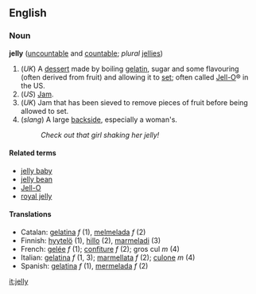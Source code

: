 ==English==
===Noun===
'''jelly''' ([[uncountable]] and [[countable]]; ''plural'' [[jellies]])

#(''UK'') A [[dessert]] made by boiling [[gelatin]], sugar and some flavouring (often derived from fruit) and allowing it to [[set]]; often called [[Jell-O]]&reg; in the US.
#(''US'') [[Jam]].
#(''UK'') Jam that has been sieved to remove pieces of fruit before being allowed to set.
#(''slang'') A large [[backside]], especially a woman's.
#:''Check out that girl shaking her jelly!''

====Related terms====
*[[jelly baby]]
*[[jelly bean]]
*[[Jell-O]]
*[[royal jelly]]

====Translations====
*Catalan: [[gelatina]] ''f'' (1), [[melmelada]] ''f'' (2)
*Finnish: [[hyytelö]] (1), [[hillo]] (2), [[marmeladi]] (3)
*French: [[gelée]] ''f'' (1); [[confiture]] ''f'' (2); gros cul ''m'' (4) <!--sense 4 is a gloss rather than a set phrase and so is not wikified-->
*Italian: [[gelatina]] ''f'' (1, 3); [[marmellata]] ''f'' (2); [[culone]] ''m'' (4)
*Spanish: [[gelatina]] ''f'' (1), [[mermelada]] ''f'' (2)

[[it:jelly]]